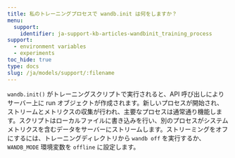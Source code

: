 ```yaml
---
title: 私のトレーニングプロセスで wandb.init は何をしますか？
menu:
  support:
    identifier: ja-support-kb-articles-wandbinit_training_process
support:
  - environment variables
  - experiments
toc_hide: true
type: docs
slug: /ja/models/support/:filename
---
```

`wandb.init()` がトレーニングスクリプトで実行されると、API 呼び出しによりサーバー上に run オブジェクトが作成されます。新しいプロセスが開始され、ストリームとメトリクスの収集が行われ、主要なプロセスは通常通り機能します。スクリプトはローカルファイルに書き込みを行い、別のプロセスがシステムメトリクスを含むデータをサーバーにストリームします。ストリーミングをオフにするには、トレーニングディレクトリから `wandb off` を実行するか、`WANDB_MODE` 環境変数を `offline` に設定します。